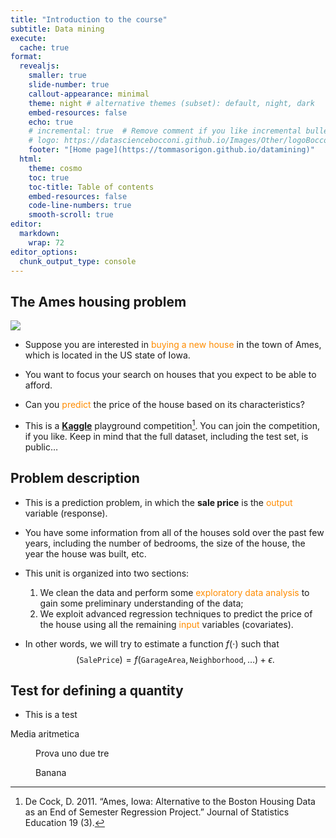 ```yaml
---
title: "Introduction to the course"
subtitle: Data mining
execute:
  cache: true
format:
  revealjs:
    smaller: true
    slide-number: true
    callout-appearance: minimal
    theme: night # alternative themes (subset): default, night, dark
    embed-resources: false
    echo: true
    # incremental: true  # Remove comment if you like incremental bullet points
    # logo: https://datasciencebocconi.github.io/Images/Other/logoBocconi.png
    footer: "[Home page](https://tommasorigon.github.io/datamining)"
  html:
    theme: cosmo
    toc: true
    toc-title: Table of contents
    embed-resources: false
    code-line-numbers: true
    smooth-scroll: true
editor: 
  markdown: 
    wrap: 72
editor_options: 
  chunk_output_type: console
---
```


## The Ames housing problem

![](https://datasciencebocconi.github.io/Images/ames_housing/housesbanner.png){fig-align="center"}

-   Suppose you are interested in [buying a new
    house]{style="color:DarkOrange"} in the town of Ames, which is
    located in the US state of Iowa.

-   You want to focus your search on houses that you expect to be able
    to afford.

-   Can you [predict]{style="color:DarkOrange"} the price of the house
    based on its characteristics?

-   This is a
    [**Kaggle**](https://www.kaggle.com/c/house-prices-advanced-regression-techniques)
    playground competition[^1]. You can join the competition, if you
    like. Keep in mind that the full dataset, including the test set, is
    public...

[^1]: De Cock, D. 2011. "Ames, Iowa: Alternative to the Boston Housing
    Data as an End of Semester Regression Project." Journal of
    Statistics Education 19 (3).

## Problem description

-   This is a prediction problem, in which the **sale price** is the
    [output]{style="color:DarkOrange"} variable (response).

-   You have some information from all of the houses sold over the past
    few years, including the number of bedrooms, the size of the house,
    the year the house was built, etc.

-   This unit is organized into two sections:

    1.  We clean the data and perform some [exploratory data
        analysis]{style="color:DarkOrange"} to gain some preliminary
        understanding of the data;
    2.  We exploit advanced regression techniques to predict the price
        of the house using all the remaining
        [input]{style="color:DarkOrange"} variables (covariates).

-   In other words, we will try to estimate a function $f(\cdot)$ such
    that $$
    (\texttt{SalePrice}) = f(\texttt{GarageArea},\texttt{Neighborhood}, \dots) + \epsilon.
    $$

## Test for defining a quantity

-   This is a test

Media aritmetica

:   Prova uno due tre

    Banana
